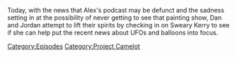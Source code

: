 {{DEFAULTSORT:
    #_EPISODE_0777:An X-Men Scenario Is Coming
}}{{Episode
    | title           = An X-Men Scenario Is Coming
    | caption         = Listen to this episode on [https://knowledgefight.libsyn.com/777-an-x-men-scenario-is-coming Libsyn] [https://open.spotify.com/episode/3zIuM7CqYmQFF3x5T1VCk8 Spotify]
    | episodeNumber   = 777
    | length          = 01:27:40
    | airDate         = February 17, 2023
    | episodeType     = [[:Category:Project Camelot|Project Camelot]]
    | appearance      = [[Donald Trump]], [[Dwight D Eisenhower]], [[Vladimir Putin]], [[Penny La Shepard]], [[Bill Gates]], [[Jim Fetzer]]
    | previousEpisode = [[776: February 11, 2023]]
    | nextEpisode     = [[778: January 8, 2004]]
}}

{{Stub}}

Today, with the news that Alex's podcast may be defunct and the sadness setting in at the possibility of never getting to see that painting show, Dan and Jordan attempt to lift their spirits by checking in on Sweary Kerry to see if she can help put the recent news about UFOs and balloons into focus.

[[Category:Episodes]]
[[Category:Project Camelot]]
